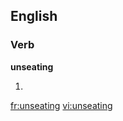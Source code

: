 
==English==

===Verb===
'''unseating'''

# {{present participle of|unseat}}

[[fr:unseating]]
[[vi:unseating]]